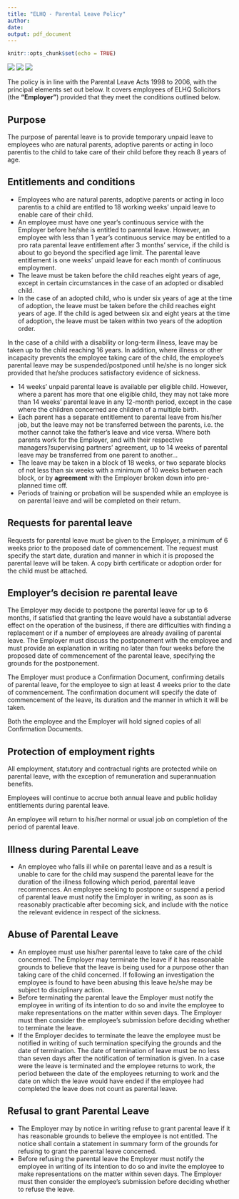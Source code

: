 ```yaml
---
title: "ELHQ - Parental Leave Policy"
author: 
date: 
output: pdf_document
---
```


```r
knitr::opts_chunk$set(echo = TRUE)
```
![](blank.png) ![](blank.png)  ![](logo2.png)

The policy is in line with the Parental Leave Acts 1998 to 2006, with the principal
elements set out below. It covers employees of ELHQ Solicitors (the **“Employer”**) provided that they meet the conditions outlined below.

## Purpose
The purpose of parental leave is to provide temporary unpaid leave to employees
who are natural parents, adoptive parents or acting in loco parentis to the child to
take care of their child before they reach 8 years of age.

## Entitlements and conditions

-   Employees who are natural parents, adoptive parents or acting in loco
parentis to a child are entitled to 18 working weeks’ unpaid leave to enable
care of their child.
-   An employee must have one year’s continuous service with the Employer
before he/she is entitled to parental leave. However, an employee with less
than 1 year’s continuous service may be entitled to a pro rata parental leave
entitlement after 3 months’ service, if the child is about to go beyond the
specified age limit. The parental leave entitlement is one weeks’ unpaid leave
for each month of continuous employment.
-   The leave must be taken before the child reaches eight years of age,
except in certain circumstances in the case of an adopted or disabled child.
-   In the case of an adopted child, who is under six years of age at the time of
adoption, the leave must be taken before the child reaches eight years of age.
If the child is aged between six and eight years at the time of adoption, the
leave must be taken within two years of the adoption order.

In the case of a child with a disability or long-term illness, leave may be taken up to
the child reaching 16 years. In addition, where illness or other incapacity prevents the
employee taking care of the child, the employee’s parental leave may be
suspended/postponed until he/she is no longer sick provided that he/she produces
satisfactory evidence of sickness.

-   14 weeks’ unpaid parental leave is available per eligible child. However,
where a parent has more that one eligible child, they may not take more than
14 weeks’ parental leave in any 12-month period, except in the case where
the children concerned are children of a multiple birth.
-   Each parent has a separate entitlement to parental leave from his/her job, but
the leave may not be transferred between the parents, i.e. the mother cannot
take the father’s leave and vice versa. Where both parents work for the
Employer, and with their respective managers’/supervising partners’
agreement, up to 14 weeks of parental leave may be transferred from one
parent to another...
-   The leave may be taken in a block of 18 weeks, or two separate blocks of not
less than six weeks with a minimum of 10 weeks between each block, or by
**agreement** with the Employer broken down into pre-planned time off.
-   Periods of training or probation will be suspended while an employee is on
parental leave and will be completed on their return.

## Requests for parental leave

Requests for parental leave must be given to the Employer, a minimum of 6 weeks
prior to the proposed date of commencement. The request must specify the start
date, duration and manner in which it is proposed the parental leave will be taken. A
copy birth certificate or adoption order for the child must be attached.

## Employer’s decision re parental leave

The Employer may decide to postpone the parental leave for up to 6 months, if
satisfied that granting the leave would have a substantial adverse effect on the
operation of the business, if there are difficulties with finding a replacement or if a
number of employees are already availing of parental leave. The Employer must
discuss the postponement with the employee and must provide an explanation in
writing no later than four weeks before the proposed date of commencement of the
parental leave, specifying the grounds for the postponement.

The Employer must produce a Confirmation Document, confirming details of parental
leave, for the employee to sign at least 4 weeks prior to the date of commencement.
The confirmation document will specify the date of commencement of the leave, its
duration and the manner in which it will be taken.

Both the employee and the Employer will hold signed copies of all Confirmation
Documents.

## Protection of employment rights

All employment, statutory and contractual rights are protected while on parental
leave, with the exception of remuneration and superannuation benefits.

Employees will continue to accrue both annual leave and public holiday entitlements
during parental leave.

An employee will return to his/her normal or usual job on completion of the period of
parental leave.

## Illness during Parental Leave
-   An employee who falls ill while on parental leave and as a result is unable to
care for the child may suspend the parental leave for the duration of the
illness following which period, parental leave recommences. An employee
seeking to postpone or suspend a period of parental leave must notify the
Employer in writing, as soon as is reasonably practicable after becoming
sick, and include with the notice the relevant evidence in respect of the
sickness.

## Abuse of Parental Leave
-   An employee must use his/her parental leave to take care of the child
concerned. The Employer may terminate the leave if it has reasonable
grounds to believe that the leave is being used for a purpose other than
taking care of the child concerned. If following an investigation the employee
is found to have been abusing this leave he/she may be subject to disciplinary
action.
-   Before terminating the parental leave the Employer must notify the employee
in writing of its intention to do so and invite the employee to make
representations on the matter within seven days. The Employer must then
consider the employee's submission before deciding whether to terminate the
leave.
-   If the Employer decides to terminate the leave the employee must be notified
in writing of such termination specifying the grounds and the date of
termination. The date of termination of leave must be no less than seven days
after the notification of termination is given. In a case were the leave is
terminated and the employee returns to work, the period between the date of
the employees returning to work and the date on which the leave would have
ended if the employee had completed the leave does not count as parental
leave.

## Refusal to grant Parental Leave

-   The Employer may by notice in writing refuse to grant parental leave if it has
reasonable grounds to believe the employee is not entitled. The notice shall
contain a statement in summary form of the grounds for refusing to grant the
parental leave concerned.
-   Before refusing the parental leave the Employer must notify the employee in
writing of its intention to do so and invite the employee to make representations on the matter within seven days. The Employer must then
consider the employee's submission before deciding whether to refuse the
leave.